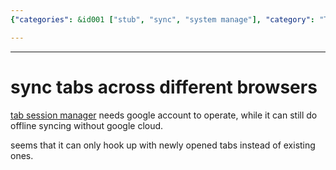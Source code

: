 ```yaml
---
{"categories": &id001 ["stub", "sync", "system manage"], "category": "Tab Management", "date": "2022-08-10 05:51:49", "description": "This article introduces 'Tab-Session Manager', a tool that allows users to manage their browser sessions by integrating with Google account. The software is capable of offline syncing without relying on Google Cloud and works on newly opened tabs. However, it does not seem to integrate with existing tabs.", "tags": *id001, "title": "sync tabs across different browsers"}

---
```


------

# sync tabs across different browsers

[tab session manager](https://github.com/sienori/Tab-Session-Manager) needs google account to operate, while it can still do offline syncing without google cloud.

seems that it can only hook up with newly opened tabs instead of existing ones.

